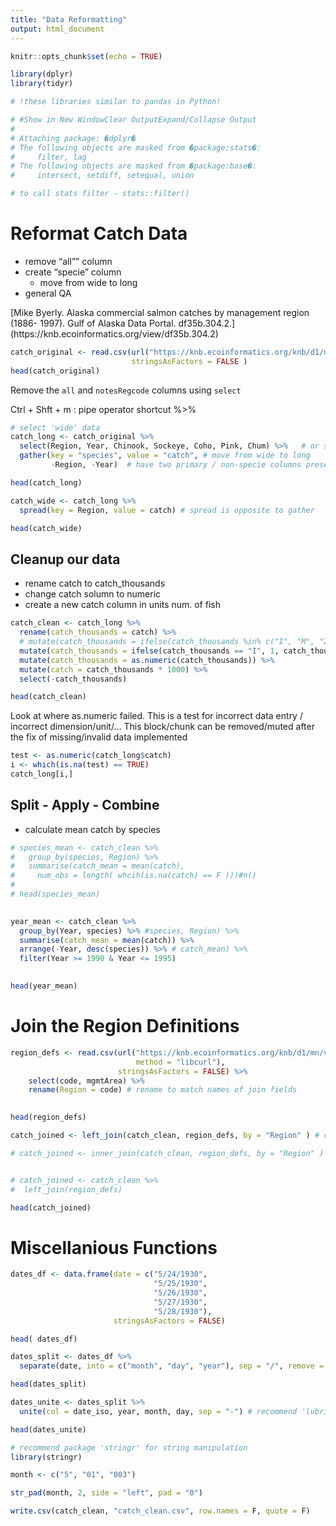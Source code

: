 ```yaml
---
title: "Data Reformatting"
output: html_document
---
```


```r
knitr::opts_chunk$set(echo = TRUE)
```

```r
library(dplyr)
library(tidyr)

# !these libraries similar to pandas in Python!

# #Show in New WindowClear OutputExpand/Collapse Output
# 
# Attaching package: �dplyr�
# The following objects are masked from �package:stats�:
#     filter, lag
# The following objects are masked from �package:base�:
#     intersect, setdiff, setequal, union

# to call stats filter - stats::filter()
```

# Reformat Catch Data

* remove "all"" column
* create "specie" column
    - move from wide to long
* general QA

[Mike Byerly. Alaska commercial salmon catches by management region (1886- 1997). Gulf of Alaska Data Portal. df35b.304.2.] (https://knb.ecoinformatics.org/view/df35b.304.2)


```r
catch_original <- read.csv(url("https://knb.ecoinformatics.org/knb/d1/mn/v2/object/df35b.302.1", method = "libcurl"),
                           stringsAsFactors = FALSE )
head(catch_original)

```

Remove the `all` and `notesRegcode` columns using `select`

Ctrl + Shft + m : pipe operator shortcut %>%

```r
# select 'wide' data
catch_long <- catch_original %>% 
  select(Region, Year, Chinook, Sockeye, Coho, Pink, Chum) %>%   # or select(-All, -notesRegCode) select columns we want
  gather(key = "species", value = "catch", # move from wide to long
         -Region, -Year)  # have two primary / non-specie columns present in new table

head(catch_long)
```


```r
catch_wide <- catch_long %>% 
  spread(key = Region, value = catch) # spread is opposite to gather

head(catch_wide)

```

## Cleanup our data

* rename catch to catch_thousands
* change catch solumn to numeric
* create a new catch column in units num. of fish 
 
```r
catch_clean <- catch_long %>% 
  rename(catch_thousands = catch) %>% 
  # mutate(catch_thousands = ifelse(catch_thousands %in% c("I", "M", "Z"), 1, catch_thousands)) %>%  # this is for more than 1 error
  mutate(catch_thousands = ifelse(catch_thousands == "I", 1, catch_thousands)) %>% 
  mutate(catch_thousands = as.numeric(catch_thousands)) %>% 
  mutate(catch = catch_thousands * 1000) %>% 
  select(-catch_thousands)

head(catch_clean)
```

Look at where as.numeric failed. This is a test for incorrect data entry / incorrect dimension/unit/... 
This block/chunk can be removed/muted after the fix of missing/invalid data implemented 

```r
test <- as.numeric(catch_long$catch)
i <- which(is.na(test) == TRUE)
catch_long[i,]
```

## Split - Apply - Combine

* calculate mean catch by species

```r
# species_mean <- catch_clean %>% 
#   group_by(species, Region) %>% 
#   summarise(catch_mean = mean(catch),
#     num_obs = length( whcih(is.na(catch) == F )))#n()
# 
# head(species_mean)
  

year_mean <- catch_clean %>% 
  group_by(Year, species) %>% #species, Region) %>% 
  summarise(catch_mean = mean(catch)) %>% 
  arrange(-Year, desc(species)) %>% # catch_mean) %>% 
  filter(Year >= 1990 & Year <= 1995) 
  

head(year_mean)
```


# Join the Region Definitions



```r
region_defs <- read.csv(url("https://knb.ecoinformatics.org/knb/d1/mn/v2/object/df35b.303.1",
                            method = "libcurl"),
                        stringsAsFactors = FALSE) %>% 
    select(code, mgmtArea) %>% 
    rename(Region = code) # rename to match names of join fields
    

head(region_defs)

```

```r
catch_joined <- left_join(catch_clean, region_defs, by = "Region" ) # c("Region" = "code"))

# catch_joined <- inner_join(catch_clean, region_defs, by = "Region" ) # c("Region" = "code"))


# catch_joined <- catch_clean %>% 
#  left_join(region_defs)

head(catch_joined)
```



# Miscellanious Functions

```r
dates_df <- data.frame(date = c("5/24/1930",
                                "5/25/1930",
                                "5/26/1930",
                                "5/27/1930",
                                "5/28/1930"),
                       stringsAsFactors = FALSE)

head( dates_df)
```

```r
dates_split <- dates_df %>% 
  separate(date, into = c("month", "day", "year"), sep = "/", remove = F)

head(dates_split)
```

```r
dates_unite <- dates_split %>% 
  unite(col = date_iso, year, month, day, sep = "-") # recommend 'lubridate' package for date manipulation

head(dates_unite)
```

```r
# recommend package 'stringr' for string manipulation 
library(stringr)

month <- c("5", "01", "003")

str_pad(month, 2, side = "left", pad = "0")

```

```r
write.csv(catch_clean, "catch_clean.csv", row.names = F, quote = F)

```




